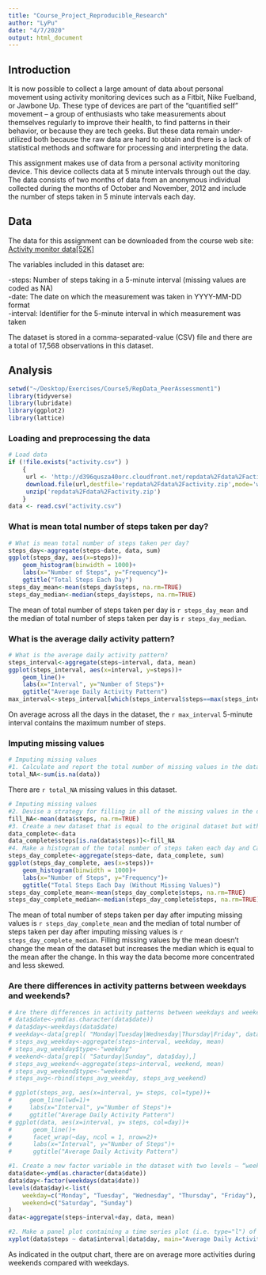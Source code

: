 ```yaml
---
title: "Course_Project_Reproducible_Research"
author: "LyPu"
date: "4/7/2020"
output: html_document
---
```


## Introduction

It is now possible to collect a large amount of data about personal movement using activity monitoring devices such as a Fitbit, Nike Fuelband, or Jawbone Up. These type of devices are part of the “quantified self” movement – a group of enthusiasts who take measurements about themselves regularly to improve their health, to find patterns in their behavior, or because they are tech geeks. But these data remain under-utilized both because the raw data are hard to obtain and there is a lack of statistical methods and software for processing and interpreting the data.  

This assignment makes use of data from a personal activity monitoring device. This device collects data at 5 minute intervals through out the day. The data consists of two months of data from an anonymous individual collected during the months of October and November, 2012 and include the number of steps taken in 5 minute intervals each day.  

## Data

The data for this assignment can be downloaded from the course web site: [Activity monitor data[52K]](http://d396qusza40orc.cloudfront.net/repdata%2Fdata%2Factivity.zip)

The variables included in this dataset are:

-steps: Number of steps taking in a 5-minute interval (missing values are coded as NA)  
-date: The date on which the measurement was taken in YYYY-MM-DD format  
-interval: Identifier for the 5-minute interval in which measurement was taken  

The dataset is stored in a comma-separated-value (CSV) file and there are a total of 17,568 observations in this dataset.

## Analysis

```r
setwd("~/Desktop/Exercises/Course5/RepData_PeerAssessment1")
library(tidyverse)
library(lubridate)
library(ggplot2)
library(lattice)
```
### Loading and preprocessing the data
```r
# Load data
if (!file.exists("activity.csv") )
    {
     url <- 'http://d396qusza40orc.cloudfront.net/repdata%2Fdata%2Factivity.zip'  
     download.file(url,destfile='repdata%2Fdata%2Factivity.zip',mode='wb')  
     unzip('repdata%2Fdata%2Factivity.zip')
    }
data <- read.csv("activity.csv") 
```
### What is mean total number of steps taken per day?
```r
# What is mean total number of steps taken per day?
steps_day<-aggregate(steps~date, data, sum)
ggplot(steps_day, aes(x=steps))+
    geom_histogram(binwidth = 1000)+
    labs(x="Number of Steps", y="Frequency")+
    ggtitle("Total Steps Each Day")
steps_day_mean<-mean(steps_day$steps, na.rm=TRUE)
steps_day_median<-median(steps_day$steps, na.rm=TRUE)
```
The mean of total number of steps taken per day is `r steps_day_mean` and the median of total number of steps taken per day is `r steps_day_median`.

### What is the average daily activity pattern?
```r
# What is the average daily activity pattern?
steps_interval<-aggregate(steps~interval, data, mean)
ggplot(steps_interval, aes(x=interval, y=steps))+
    geom_line()+
    labs(x="Interval", y="Number of Steps")+
    ggtitle("Average Daily Activity Pattern")
max_interval<-steps_interval[which(steps_interval$steps==max(steps_interval$steps)),1]
```
On average across all the days in the dataset, the `r max_interval` 5-minute interval contains the maximum number of steps.

### Imputing missing values
```r
# Imputing missing values
#1. Calculate and report the total number of missing values in the dataset (i.e. the total number of rows with NAs)
total_NA<-sum(is.na(data))
```
There are `r total_NA` missing values in this dataset.

```r
# Imputing missing values
#2. Devise a strategy for filling in all of the missing values in the dataset. The strategy does not need to be sophisticated. For example, you could use the mean/median for that day, or the mean for that 5-minute interval, etc. 
fill_NA<-mean(data$steps, na.rm=TRUE)
#3. Create a new dataset that is equal to the original dataset but with the missing data filled in.
data_complete<-data
data_complete$steps[is.na(data$steps)]<-fill_NA
#4. Make a histogram of the total number of steps taken each day and Calculate and report the mean and median total number of steps taken per day. Do these values differ from the estimates from the first part of the assignment? What is the impact of imputing missing data on the estimates of the total daily number of steps?
steps_day_complete<-aggregate(steps~date, data_complete, sum)
ggplot(steps_day_complete, aes(x=steps))+
    geom_histogram(binwidth = 1000)+
    labs(x="Number of Steps", y="Frequency")+
    ggtitle("Total Steps Each Day (Without Missing Values)")
steps_day_complete_mean<-mean(steps_day_complete$steps, na.rm=TRUE)
steps_day_complete_median<-median(steps_day_complete$steps, na.rm=TRUE)
```
The mean of total number of steps taken per day after imputing missing values is `r steps_day_complete_mean` and the median of total number of steps taken per day after imputing missing values is `r steps_day_complete_median`. 
Filling missing values by the mean doesn't change the mean of the dataset but increases the median which is equal to the mean after the change. In this way the data become more concentrated and less skewed.

### Are there differences in activity patterns between weekdays and weekends?
```r
# Are there differences in activity patterns between weekdays and weekends?
# data$date<-ymd(as.character(data$date))
# data$day<-weekdays(data$date)
# weekday<-data[grepl( "Monday|Tuesday|Wednesday|Thursday|Friday", data$day),]
# steps_avg_weekday<-aggregate(steps~interval, weekday, mean)
# steps_avg_weekday$type<-"weekday"
# weekend<-data[grepl( "Saturday|Sunday", data$day),]
# steps_avg_weekend<-aggregate(steps~interval, weekend, mean)
# steps_avg_weekend$type<-"weekend"
# steps_avg<-rbind(steps_avg_weekday, steps_avg_weekend)

# ggplot(steps_avg, aes(x=interval, y= steps, col=type))+
#     geom_line(lwd=1)+
#     labs(x="Interval", y="Number of Steps")+
#     ggtitle("Average Daily Activity Pattern")
# ggplot(data, aes(x=interval, y= steps, col=day))+
#      geom_line()+
#      facet_wrap(~day, ncol = 1, nrow=2)+
#      labs(x="Interval", y="Number of Steps")+
#      ggtitle("Average Daily Activity Pattern")

#1. Create a new factor variable in the dataset with two levels – “weekday” and “weekend” indicating whether a given date is a weekday or weekend day.
data$date<-ymd(as.character(data$date))
data$day<-factor(weekdays(data$date))
levels(data$day)<-list(
    weekday=c("Monday", "Tuesday", "Wednesday", "Thursday", "Friday"),
    weekend=c("Saturday", "Sunday")
)
data<-aggregate(steps~interval+day, data, mean)

#2. Make a panel plot containing a time series plot (i.e. type="l") of the 5-minute interval (x-axis) and the average number of steps taken, averaged across all weekday days or weekend days (y-axis).    
xyplot(data$steps ~ data$interval|data$day, main="Average Daily Activity Pattern",xlab="Interval", ylab="Number of Steps",layout=c(1,2), type="l")
```
As indicated in the output chart, there are on average more activities during weekends compared with weekdays.
